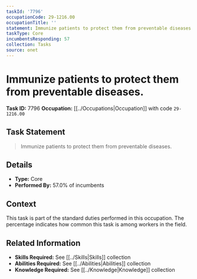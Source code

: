 ```yaml
---
taskId: '7796'
occupationCode: 29-1216.00
occupationTitle: ''
statement: Immunize patients to protect them from preventable diseases.
taskType: Core
incumbentsResponding: 57
collection: Tasks
source: onet
---
```

# Immunize patients to protect them from preventable diseases.

**Task ID:** 7796
**Occupation:** [[../Occupations|Occupation]] with code `29-1216.00`

## Task Statement

> Immunize patients to protect them from preventable diseases.

## Details

- **Type:** Core
- **Performed By:** 57.0% of incumbents

## Context

This task is part of the standard duties performed in this occupation. The percentage indicates how common this task is among workers in the field.

## Related Information

- **Skills Required:** See [[../Skills|Skills]] collection
- **Abilities Required:** See [[../Abilities|Abilities]] collection
- **Knowledge Required:** See [[../Knowledge|Knowledge]] collection

